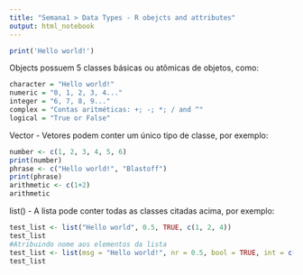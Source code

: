 ```yaml
---
title: "Semana1 > Data Types - R obejcts and attributes"
output: html_notebook
---
```


```r
print('Hello world!')
```

Objects possuem 5 classes básicas ou atômicas de objetos, como:
```r
character = "Hello world!"
numeric = "0, 1, 2, 3, 4..."
integer = "6, 7, 8, 9..."
complex = "Contas aritméticas: +; -; *; / and ^"
logical = "True or False"
```

Vector - Vetores podem conter um único tipo de classe, por exemplo:
```r
number <- c(1, 2, 3, 4, 5, 6)
print(number)
phrase <- c("Hello world!", "Blastoff")
print(phrase)
arithmetic <- c(1+2)
arithmetic 
```
list() - A lista pode conter todas as classes citadas acima, por exemplo:
```r
test_list <- list("Hello world", 0.5, TRUE, c(1, 2, 4))
test_list
#Atribuindo nome aos elementos da lista
test_list <- list(msg = "Hello world!", nr = 0.5, bool = TRUE, int = c(1,2,3,100))
test_list
```

